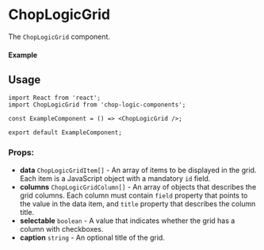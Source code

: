 
<Meta of={ChopLogicGridStories} title='Grid' />

# ChopLogicGrid

The `ChopLogicGrid` component.

#### Example

<Canvas>
  <Story of={ChopLogicGridStories.DefaultGrid} />
</Canvas>

## Usage

```tsx
import React from 'react';
import ChopLogicGrid from 'chop-logic-components';

const ExampleComponent = () => <ChopLogicGrid />;

export default ExampleComponent;
```

### Props:

- **data** `ChopLogicGridItem[]` - An array of items to be displayed in the grid. Each item is a JavaScript object with a mandatory `id` field.
- **columns** `ChopLogicGridColumn[]` - An array of objects that describes the grid columns. Each column must contain `field` property that points to the value in the data item, and `title` property that describes the column title.
- **selectable** `boolean` - A value that indicates whether the grid has a column with checkboxes.
- **caption** `string` - An optional title of the grid.
